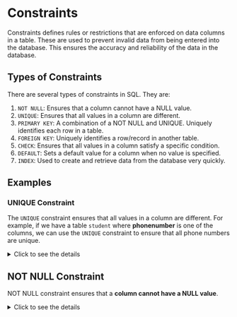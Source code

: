 
# Constraints

Constraints defines rules or restrictions that are enforced on data columns in a table. These are used to prevent invalid data from being entered into the database. This ensures the accuracy and reliability of the data in the database.

## Types of Constraints

There are several types of constraints in SQL. They are:

1. `NOT NULL`: Ensures that a column cannot have a NULL value.
2. `UNIQUE`: Ensures that all values in a column are different.
3. `PRIMARY KEY`: A combination of a NOT NULL and UNIQUE. Uniquely identifies each row in a table.
4. `FOREIGN KEY`: Uniquely identifies a row/record in another table.
5. `CHECK`: Ensures that all values in a column satisfy a specific condition.
6. `DEFAULT`: Sets a default value for a column when no value is specified.
7. `INDEX`: Used to create and retrieve data from the database very quickly.

## Examples

### UNIQUE Constraint

The `UNIQUE` constraint ensures that all values in a column are different. For example, if we have a table `student` where **phonenumber** is one of the columns, we can use the `UNIQUE` constraint to ensure that all phone numbers are unique.

<details>
  <summary>Click to see the details</summary>

Let's create a table `student` with a `phonenumber` column and add a `UNIQUE` constraint to it.

```sql filename="table.sql"
CREATE TABLE IF NOT EXISTS student (
phonenumber INT UNIQUE
);
```

<Callout>
  This will ensure that all phone numbers in the `student` table are unique.
</Callout>

**Expected Output for wrong query:**

```sql filename="example_query.sql"
-- Inserting values in college
INSERT INTO student (phonenumber) VALUES
(1323),(1233344),(1323);
```

**Output:**

![UNIQUE Error](../../public/sql/constraints_unique_error.png)

**Correct way:**

```sql filename="example_query.sql"
-- Inserting values in college
INSERT INTO student (phonenumber) VALUES
(1323),(1233344);
```

**Output:**

![UNIQUE Error Fix](../../public/sql/constraints_unique_error_fix.png)

</details>

## NOT NULL Constraint

NOT NULL constraint ensures that a **column cannot have a NULL value**.

<details>
  <summary>Click to see the details</summary>

Let's create a table `student` with a `name` and `age` column. We will add a `NOT NULL` constraint to the `age` column.

```sql filename="table.sql" {3}
CREATE TABLE IF NOT EXISTS student (
name VARCHAR(50),
age INT NOT NULL
);
```

The `NOT NULL` constraint ensures that a column **cannot have a NULL value**. In the above example, the `age` column cannot have a NULL value.

**Example:**

```sql filename="example_query.sql"
INSERT INTO student (name) VALUES ('Swayam');
```

**Output:**

![NOT NULL Error](../../public/sql/constraints_not_null_error.png)

**Correct Code:**

```sql filename="example_query.sql"
INSERT INTO student (name, age) VALUES ('Swayam', 22);
```

**Output:**

![NOT NULL Error Fix](../../public/sql/constraints_not_null_error_fix.png)

<Callout>
  The `NOT NULL` constraint ensures that the `age` column cannot have a NULL
  value.
</Callout>

</details>
